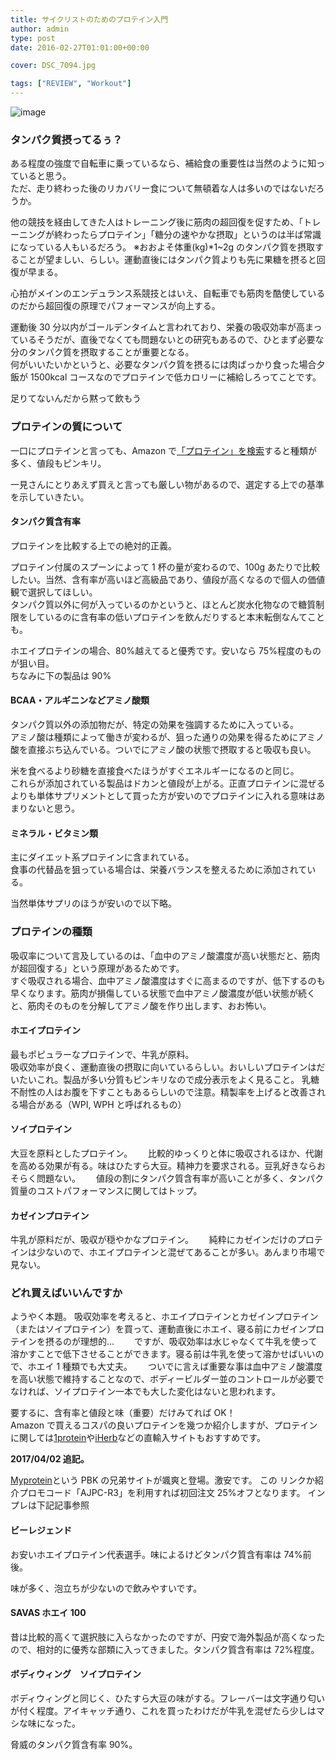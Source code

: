 ---
title: サイクリストのためのプロテイン入門
author: admin
type: post
date: 2016-02-27T01:01:00+00:00

cover: DSC_7094.jpg

tags: ["REVIEW", "Workout"]
---

![image](./DSC_7094.jpg)

### タンパク質摂ってるぅ？

ある程度の強度で自転車に乗っているなら、補給食の重要性は当然のように知っていると思う。  
ただ、走り終わった後のリカバリー食について無頓着な人は多いのではないだろうか。

他の競技を経由してきた人はトレーニング後に筋肉の超回復を促すため、「トレーニングが終わったらプロテイン」「糖分の速やかな摂取」というのは半ば常識になっている人もいるだろう。
※おおよそ体重(kg)\*1~2g のタンパク質を摂取することが望ましい、らしい。運動直後にはタンパク質よりも先に果糖を摂ると回復が早まる。

心拍がメインのエンデュランス系競技とはいえ、自転車でも筋肉を酷使しているのだから超回復の原理でパフォーマンスが向上する。

運動後 30 分以内がゴールデンタイムと言われており、栄養の吸収効率が高まっているそうだが、直後でなくても問題ないとの研究もあるので、ひとまず必要な分のタンパク質を摂取することが重要となる。  
何がいいたいかというと、必要なタンパク質を摂るには肉ばっかり食った場合夕飯が 1500kcal コースなのでプロテインで低カロリーに補給しろってことです。

足りてないんだから黙って飲もう

### プロテインの質について

一口にプロテインと言っても、Amazon で<a href="http://amzn.to/211hwjZ" target="_blank" rel="noopener">「プロテイン」を検索</a>すると種類が多く、値段もピンキリ。

一見さんにとりあえず買えと言っても厳しい物があるので、選定する上での基準を示していきたい。

#### タンパク質含有率

プロテインを比較する上での絶対的正義。

プロテイン付属のスプーンによって 1 杯の量が変わるので、100g あたりで比較したい。当然、含有率が高いほど高級品であり、値段が高くなるので個人の価値観で選択してほしい。  
タンパク質以外に何が入っているのかというと、ほとんど炭水化物なので糖質制限をしているのに含有率の低いプロテインを飲んだりすると本末転倒なんてことも。

ホエイプロテインの場合、80%越えてると優秀です。安いなら 75%程度のものが狙い目。  
ちなみに下の製品は 90%

<LinkBox isAmazonLink url="https://www.amazon.co.jp/dp/B00PQ308L2/" />

#### BCAA・アルギニンなどアミノ酸類

タンパク質以外の添加物だが、特定の効果を強調するために入っている。  
アミノ酸は種類によって働きが変わるが、狙った通りの効果を得るためにアミノ酸を直接ぶち込んでいる。ついでにアミノ酸の状態で摂取すると吸収も良い。

米を食べるより砂糖を直接食べたほうがすぐエネルギーになるのと同じ。  
これらが添加されている製品はドカンと値段が上がる。正直プロテインに混ぜるよりも単体サプリメントとして買った方が安いのでプロテインに入れる意味はあまりないと思う。

#### ミネラル・ビタミン類

主にダイエット系プロテインに含まれている。  
食事の代替品を狙っている場合は、栄養バランスを整えるために添加されている。

当然単体サプリのほうが安いので以下略。

<LinkBox isAmazonLink url="https://www.amazon.co.jp/dp/B00IEA57F6/" />

### プロテインの種類

吸収率について言及しているのは、「血中のアミノ酸濃度が高い状態だと、筋肉が超回復する」という原理があるためです。  
すぐ吸収される場合、血中アミノ酸濃度はすぐに高まるのですが、低下するのも早くなります。筋肉が損傷している状態で血中アミノ酸濃度が低い状態が続くと、筋肉そのものを分解してアミノ酸を作り出します、おお怖い。

#### ホエイプロテイン

最もポピュラーなプロテインで、牛乳が原料。  
吸収効率が良く、運動直後の摂取に向いているらしい。おいしいプロテインはだいたいこれ。製品が多い分質もピンキリなので成分表示をよく見ること。
乳糖不耐性の人はお腹を下すこともあるらしいので注意。精製率を上げると改善される場合がある（WPI, WPH と呼ばれるもの）

#### ソイプロテイン

大豆を原料としたプロテイン。　　
比較的ゆっくりと体に吸収されるほか、代謝を高める効果が有る。味はひたすら大豆。精神力を要求される。豆乳好きならおそらく問題ない。　　
値段の割にタンパク質含有率が高いことが多く、タンパク質量のコストパフォーマンスに関してはトップ。

#### カゼインプロテイン

牛乳が原料だが、吸収が穏やかなプロテイン。　　
純粋にカゼインだけのプロテインは少ないので、ホエイプロテインと混ぜてあることが多い。あんまり市場で見ない。

### どれ買えばいいんですか

ようやく本題。
吸収効率を考えると、ホエイプロテインとカゼインプロテイン（またはソイプロテイン）を買って、運動直後にホエイ、寝る前にカゼインプロテインを摂るのが理想的…　　
ですが、吸収効率は水じゃなくて牛乳を使って溶かすことで低下させることができます。寝る前は牛乳を使って溶かせばいいので、ホエイ 1 種類でも大丈夫。　　
ついでに言えば重要な事は血中アミノ酸濃度を高い状態で維持することなので、ボディービルダー並のコントロールが必要でなければ、ソイプロテイン一本でも大した変化はないと思われます。

要するに、含有率と値段と味（重要）だけみてれば OK！  
Amazon で買えるコスパの良いプロテインを幾つか紹介しますが、プロテインに関しては<a href="http://www.1protein.com/" target="_blank" rel="noopener">1protein</a>や<a href="http://jp.iherb.com/" target="_blank" rel="noopener">iHerb</a>などの直輸入サイトもおすすめです。

**2017/04/02 追記。**

[Myprotein](https://www.myprotein.jp/referrals.list?applyCode=AJPC-R3&li)という PBK の兄弟サイトが颯爽と登場。激安です。 この
リンクか紹介プロモコード「AJPC-R3」を利用すれば初回注文 25%オフとなります。 インプレは下記記事参照

<LinkBox url="https://blog.gensobunya.net/2017/04/my-protein.html" />

#### ビーレジェンド

<LinkBox isAmazonLink url="https://www.amazon.co.jp/dp/B0060GI8DE/" />

お安いホエイプロテイン代表選手。味によるけどタンパク質含有率は 74%前後。

味が多く、泡立ちが少ないので飲みやすいです。

#### SAVAS ホエイ 100

<LinkBox isAmazonLink url="https://www.amazon.co.jp/dp/B00IEA5210/" />

昔は比較的高くて選択肢に入らなかったのですが、円安で海外製品が高くなったので、相対的に優秀な部類に入ってきました。タンパク質含有率は 72%程度。

#### ボディウィング　ソイプロテイン

<LinkBox isAmazonLink url="https://www.amazon.co.jp/dp/B00BT7PMTW/" />

ボディウィングと同じく、ひたすら大豆の味がする。フレーバーは文字通り匂いが付く程度。アイキャッチ通り、これを買ったわけだが牛乳を混ぜたら少しはマシな味になった。

脅威のタンパク質含有率 90%。
